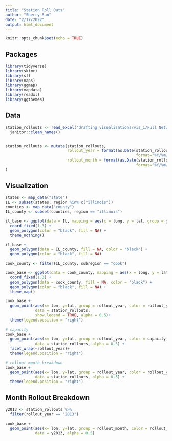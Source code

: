 ```yaml
---
title: "Station Roll Outs"
author: "Sherry Sun"
date: "2/17/2022"
output: html_document
---
```


```r
knitr::opts_chunk$set(echo = TRUE)
```

## Packages

```r
library(tidyverse)
library(skimr)
library(sf)
library(maps)
library(ggmap)
library(mapdata)
library(readxl)
library(ggthemes)
```

## Data

```r
station_rollouts <- read_excel("drafting visualizations/vis_1/Full Network to Date Station Install Dates - 2_1_22.xlsx") %>% 
  janitor::clean_names()


station_rollouts <- mutate(station_rollouts, 
                           rollout_year = format(as.Date(station_rollouts$install_date,
                                                         format="%Y/%m/%d"),"%Y", ),
                           rollout_month = format(as.Date(station_rollouts$install_date,
                                                         format="%Y/%m/%d"),"%m", )
)
```

## Visualization

```r
states <- map_data("state")
IL <- subset(states, region %in% c("illinois"))
counties <- map_data("county")
IL_county <- subset(counties, region == "illinois")

il_base <- ggplot(data = IL, mapping = aes(x = long, y = lat, group = group)) + 
  coord_fixed(1.3) + 
  geom_polygon(color = "black", fill = NA) + 
  theme_nothing()

il_base + 
  geom_polygon(data = IL_county, fill = NA, color = "black") +
  geom_polygon(color = "black", fill = NA) 
```

```r
cook_county <- filter(IL_county, subregion == "cook")

cook_base <- ggplot(data = cook_county, mapping = aes(x = long, y = lat, group = group)) + 
  coord_fixed(1.3) + 
  geom_polygon(data = cook_county, fill = NA, color = "black") +
  geom_polygon(color = "black", fill = NA) +
  theme_map()

cook_base +
  geom_point(aes(x= lon, y=lat, group = rollout_year, color = rollout_year), 
             data = station_rollouts,  
             show.legend = TRUE, alpha = 0.5)+
  theme(legend.position = "right")
  
# capacity
cook_base +
  geom_point(aes(x= lon, y=lat, group = rollout_year, color = capacity), 
             data = station_rollouts, alpha = 0.5) +
  facet_wrap(~rollout_year)+
  theme(legend.position = "right")

# rollout month breakdown 
cook_base +
  geom_point(aes(x= lon, y=lat, group = rollout_year, color = rollout_year), 
             data = station_rollouts, alpha = 0.5) +
  theme(legend.position = "right")
```

## Month Rollout Breakdown
```r
y2013 <- station_rollouts %>% 
  filter(rollout_year == "2013")

cook_base +
  geom_point(aes(x= lon, y=lat, group = rollout_month, color = rollout_month), 
             data = y2013, alpha = 0.5)
```

